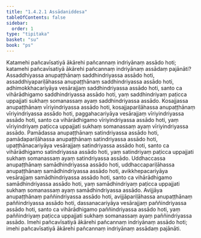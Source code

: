 ```yaml
---
title: "1.4.2.1 Assādaniddesa"
tableOfContents: false
sidebar:
  order: 1
type: "tipitaka"
basket: "su"
book: "ps"
---
```



<DynamicBreadcrumb />

<Division number="189" book="ps" bookNo="26" page="205">

<Paragraph number="1023" book="ps">
Katamehi pañcavīsatiyā ākārehi pañcannaṃ indriyānaṃ assādo hoti; katamehi pañcavīsatiyā ākārehi pañcannaṃ indriyānaṃ assādaṃ pajānāti? Assaddhiyassa anupaṭṭhānaṃ saddhindriyassa assādo hoti, assaddhiyapariḷāhassa anupaṭṭhānaṃ saddhindriyassa assādo hoti, adhimokkhacariyāya vesārajjaṃ saddhindriyassa assādo hoti, santo ca vihārādhigamo saddhindriyassa assādo hoti, yaṃ saddhindriyaṃ paṭicca uppajjati sukhaṃ somanassaṃ ayaṃ saddhindriyassa assādo.
</Paragraph>

<Paragraph number="1024" book="ps">
Kosajjassa anupaṭṭhānaṃ vīriyindriyassa assādo hoti, kosajjapariḷāhassa anupaṭṭhānaṃ vīriyindriyassa assādo hoti, paggahacariyāya vesārajjaṃ vīriyindriyassa assādo hoti, santo ca vihārādhigamo vīriyindriyassa assādo hoti, yaṃ vīriyindriyaṃ paṭicca uppajjati sukhaṃ somanassaṃ ayaṃ vīriyindriyassa assādo.
</Paragraph>

<Paragraph number="1025" book="ps">
Pamādassa anupaṭṭhānaṃ satindriyassa assādo hoti, pamādapariḷāhassa anupaṭṭhānaṃ satindriyassa assādo hoti, upaṭṭhānacariyāya vesārajjaṃ satindriyassa assādo hoti, santo ca vihārādhigamo satindriyassa assādo hoti, yaṃ satindriyaṃ paṭicca uppajjati sukhaṃ somanassaṃ ayaṃ satindriyassa assādo.
</Paragraph>

<Paragraph number="1026" book="ps">
Uddhaccassa anupaṭṭhānaṃ samādhindriyassa assādo hoti, uddhaccapariḷāhassa anupaṭṭhānaṃ samādhindriyassa assādo hoti, avikkhepacariyāya vesārajjaṃ samādhindriyassa assādo hoti, santo ca vihārādhigamo samādhindriyassa assādo hoti, yaṃ samādhindriyaṃ paṭicca uppajjati sukhaṃ somanassaṃ ayaṃ samādhindriyassa assādo.
</Paragraph>

<Paragraph number="1027" book="ps">
Avijjāya anupaṭṭhānaṃ paññindriyassa assādo hoti, avijjāpariḷāhassa anupaṭṭhānaṃ paññindriyassa assādo hoti, dassanacariyāya vesārajjaṃ paññindriyassa assādo hoti, santo ca vihārādhigamo paññindriyassa assādo hoti, yaṃ paññindriyaṃ paṭicca uppajjati sukhaṃ somanassaṃ ayaṃ paññindriyassa assādo.
</Paragraph>

<Paragraph number="1028" book="ps">
Imehi pañcavīsatiyā ākārehi pañcannaṃ indriyānaṃ assādo hoti; imehi pañcavīsatiyā ākārehi pañcannaṃ indriyānaṃ assādaṃ pajānāti.
</Paragraph>
</Division>